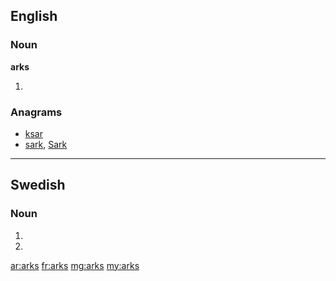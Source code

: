 ==English==

===Noun===
'''arks'''

# {{plural of|ark}}

===Anagrams===
* [[ksar#English|ksar]]
* [[sark#English|sark]], [[Sark#English|Sark]]

----

==Swedish==

===Noun===
{{infl|sv|noun form}}

# {{sv-noun-form-indef-gen-pl|ark}}
# {{sv-noun-form-indef-gen|ark}}

[[ar:arks]]
[[fr:arks]]
[[mg:arks]]
[[my:arks]]